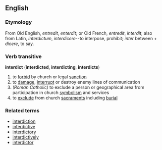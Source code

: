 ==English==
=== Etymology ===
From Old English, ''entredit'', ''enterdit''; or Old French, ''entredit'', ''interdit''; also from Latin, ''interdictum'', ''interdicere''--to interpose, prohibit; ''inter'' between + ''dicere'', to say.
=== Verb transitive ===
'''interdict''' ('''interdicted''', '''interdicting''', '''interdicts''')
# to [[forbid]] by church or legal [[sanction]]
# to [[damage]], [[interrupt]] or destroy enemy lines of communication
# ''(Roman Catholic)'' to exclude a person or geographical area from participation in church [[symbolism]] and services
# to [[exclude]] from church [[sacrament]]s including [[burial]]
=== Related terms ===
*[[interdiction]]
*[[interdictive]]
*[[interdictory]]
*[[interdictively]]
*[[interdictor]]